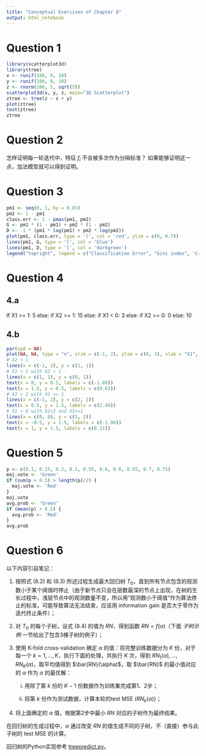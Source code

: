 ```yaml
---
title: "Conceptual Exercises of Chapter 8"
output: html_notebook
---
```


# Question 1

```r
library(scatterplot3d)
library(tree)
x <- runif(100, 0, 10)
y <- runif(100, 0, 10)
z <- rnorm(100, 5, sqrt(5))
scatterplot3d(x, y, z, main="3D Scatterplot")
ztree <- tree(z ~ x + y)
plot(ztree)
text(ztree)
ztree
```

# Question 2

怎样证明每一轮迭代中，特征 $f_i$ 不会被多次作为分隔标准？
如果能够证明这一点，加法模型就可以得到证明。

# Question 3

```r
pm1 <- seq(0, 1, by = 0.01)
pm2 <- 1 - pm1
class.err <- 1 - pmax(pm1, pm2)
G <- pm1 * (1 - pm1) + pm2 * (1 - pm2)
D <- -1 * (pm1 * log(pm1) + pm2 * log(pm2))
plot(pm1, class.err, type = 'l', col = 'red', ylim = c(0, 0.7))
lines(pm1, G, type = 'l', col = 'blue')
lines(pm1, D, type = 'l', col = 'darkgreen')
legend("topright", legend = c("Classification Error", "Gini index", 'Cross Entropy'), col = c('red', 'blue', 'darkgreen'), lty = 1, lwd =2, cex = 0.8)
```

# Question 4

## 4.a

If X1 >= 1:
    5
else:
    if X2 >= 1:
        15
    else:
        if X1 < 0:
            3
        else:
            if X2 >= 0:
                0
            else:
                10

## 4.b

```r
par(xpd = NA)
plot(NA, NA, type = "n", xlim = c(-1, 2), ylim = c(0, 3), xlab = "X1", ylab = "X2")
# X2 < 1
lines(x = c(-1, 2), y = c(1, 1))
# X1 < 1 with X2 < 1
lines(x = c(1, 1), y = c(0, 1))
text(x = 0, y = 0.5, labels = c(-1.80))
text(x = 1.5, y = 0.5, labels = c(0.63))
# X2 < 2 with X2 >= 1
lines(x = c(-1, 2), y = c(2, 2))
text(x = 0.5, y = 2.5, labels = c(2.49))
# X1 < 0 with X2<2 and X2>=1
lines(x = c(0, 0), y = c(1, 2))
text(x = -0.5, y = 1.5, labels = c(-1.06))
text(x = 1, y = 1.5, labels = c(0.21))
```

# Question 5

```r
p <- c(0.1, 0.15, 0.2, 0.2, 0.55, 0.6, 0.6, 0.65, 0.7, 0.75)
maj.vote <- 'Green'
if (sum(p > 0.5) > length(p)/2) {
  maj.vote <- 'Red'
}
maj.vote
avg.prob <- 'Green'
if (mean(p) > 0.5) {
  avg.prob <- 'Red'
}
avg.prob
```

# Question 6

以下内容引自笔记：

1. 按照式 (8.2) 和 (8.3) 所述过程生成最大回归树 $T_0$，直到所有节点包含的观测数小于某个阈值时停止（由于新节点只会在层数最深的节点上出现，在树的生长过程中，浅层节点中的观测数量不变，所以用“观测数小于阈值”作为算法停止的标准，可能导致算法无法结束，应该用 information gain 是否大于零作为迭代终止条件）；
1. 对 $T_0$ 的每个子树，设式 (8.4) 的值为 $RN$，得到函数 $RN = f(\alpha)$（下面 *子树示例* 一节给出了包含3棵子树的例子）；
1. 使用 K-fold cross-validation 确定 $\alpha$ 的值：将完整训练数据分为 $K$ 份，对于每一个 $k = 1, \dots, K$，执行下面的处理，共执行 $K$ 次，得到 $RN_1(\alpha), \dots, RN_K(\alpha)$，取平均值得到 $\bar{RN}(\alpha)$，取 $\bar{RN}$ 的最小值对应的 $\alpha$ 作为 $\alpha$ 的最优解：

    i. 用除了第 $k$ 份的 $K-1$ 份数据作为训练集完成第1、2步；
    
    i. 将第 $k$ 份作为测试数据，计算本轮的test MSE ($RN_k(\alpha)$)；
    
1. 将上面确定的 $\alpha$ 值，根据第2步中最小 $RN$ 对应的子树作为最终结果。

在回归树的生成过程中，$\alpha$ 通过改变 $RN$ 的值生成不同的子树，不（直接）参与此子树的 test MSE 的计算。

回归树的Python实现参考 [treepredict.py](https://github.com/leetschau/Programming-Collective-Intelligence/blob/master/chapter7/treepredict.py)。
